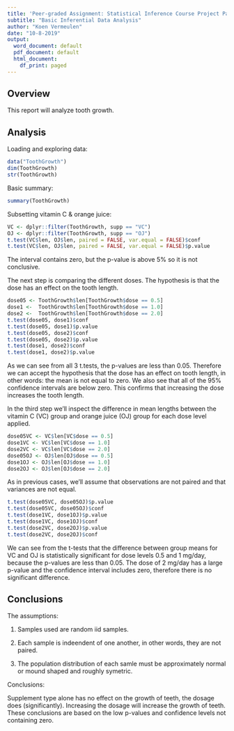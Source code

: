 ```yaml
---
title: 'Peer-graded Assignment: Statistical Inference Course Project Part II'
subtitle: "Basic Inferential Data Analysis"
author: "Koen Vermeulen"
date: "10-8-2019"
output:
  word_document: default
  pdf_document: default
  html_document:
    df_print: paged
---
```


## Overview

This report will analyze tooth growth.  

## Analysis

Loading and exploring data:

```r
data("ToothGrowth")
dim(ToothGrowth)
str(ToothGrowth)
```

Basic summary:

```r
summary(ToothGrowth)
```

Subsetting vitamin C & orange juice:

```r
VC <- dplyr::filter(ToothGrowth, supp == "VC")
OJ <- dplyr::filter(ToothGrowth, supp == "OJ")
t.test(VC$len, OJ$len, paired = FALSE, var.equal = FALSE)$conf
t.test(VC$len, OJ$len, paired = FALSE, var.equal = FALSE)$p.value
```

The interval contains zero, but the p-value is above 5% so it is not conclusive.

The next step is comparing the different doses. The hypothesis is that the dose has an effect on the tooth length.

```r
dose05 <- ToothGrowth$len[ToothGrowth$dose == 0.5]
dose1 <-  ToothGrowth$len[ToothGrowth$dose == 1.0]
dose2 <-  ToothGrowth$len[ToothGrowth$dose == 2.0]
t.test(dose05, dose1)$conf
t.test(dose05, dose1)$p.value
t.test(dose05, dose2)$conf
t.test(dose05, dose2)$p.value
t.test(dose1, dose2)$conf
t.test(dose1, dose2)$p.value
```

As we can see from all 3 t.tests, the p-values are less than 0.05. Therefore we can accept the hypothesis that the dose has an effect on tooth length, in other words: the mean is not equal to zero. We also see that all of the 95% confidence intervals are below zero. This confirms that increasing the dose increases the tooth length.

In the third step we'll inspect the difference in mean lengths between the vitamin C (VC) group and orange juice (OJ) group for each dose level applied.

```r
dose05VC <- VC$len[VC$dose == 0.5]
dose1VC <- VC$len[VC$dose == 1.0]
dose2VC <- VC$len[VC$dose == 2.0]
dose05OJ <- OJ$len[OJ$dose == 0.5]
dose1OJ <- OJ$len[OJ$dose == 1.0]
dose2OJ <- OJ$len[OJ$dose == 2.0]
```

As in previous cases, we'll assume that observations are not paired and that variances are not equal.

```r
t.test(dose05VC, dose05OJ)$p.value
t.test(dose05VC, dose05OJ)$conf
t.test(dose1VC, dose1OJ)$p.value
t.test(dose1VC, dose1OJ)$conf
t.test(dose2VC, dose2OJ)$p.value
t.test(dose2VC, dose2OJ)$conf
```

We can see from the t-tests that the difference between group means for VC and OJ is statistically  significant for dose levels 0.5 and 1 mg/day, because the p-values are less than 0.05. The dose of 2 mg/day has a large p-value and the confidence interval includes zero, therefore there is no significant difference.

## Conclusions
The assumptions:

1. Samples used are random iid samples. 

2. Each sample is indeendent of one another, in other words, they are not paired.

3. The population distribution of each samle must be approximately normal or mound shaped and roughly symetric.

Conclusions:

Supplement type alone has no effect on the growth of teeth, the dosage does (significantly). Increasing the dosage will increase the growth of teeth. These conclusions are based on the low p-values and confidence levels not containing zero.